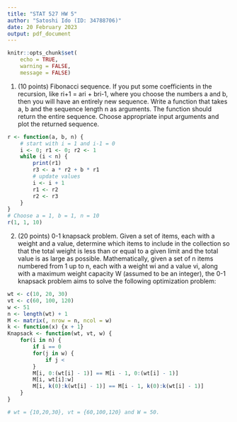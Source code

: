 ```yaml
---
title: "STAT 527 HW 5"
author: "Satoshi Ido (ID: 34788706)"
date: 20 February 2023
output: pdf_document
---
```

```r
knitr::opts_chunk$set(
    echo = TRUE,
    warning = FALSE,
    message = FALSE)
```

1. (10 points) Fibonacci sequence. If you put some coefficients in the recursion, like ri+1 = ari + bri-1,
where you choose the numbers a and b, then you will have an entirely new sequence. Write a function that takes a, b and the sequence length n as arguments. The function should return the entire sequence. Choose appropriate input arguments and plot the returned sequence.
```r

r <- function(a, b, n) {
    # start with i = 1 and i-1 = 0
    i <- 0; r1 <- 0; r2 <- 1
    while (i < n) {
        print(r1)
        r3 <- a * r2 + b * r1
        # update values
        i <- i + 1
        r1 <- r2
        r2 <- r3
    }
}
# Choose a = 1, b = 1, n = 10
r(1, 1, 10)
```

2. (20 points) 0-1 knapsack problem. Given a set of items, each with a weight and a value, determine which items to include in the collection so that the total weight is less than or equal to a given limit and the total value is as large as possible.
Mathematically, given a set of n items numbered from 1 up to n, each with a weight wi and a value vi, along with a maximum weight capacity W (assumed to be an integer), the 0-1 knapsack problem aims to solve the following optimization problem:
```r
wt <- c(10, 20, 30)
vt <- c(60, 100, 120)
w <- 51
n <- length(wt) + 1
M <- matrix(, nrow = n, ncol = w)
k <- function(x) {x + 1}
Knapsack <- function(wt, vt, w) {
    for(i in n) {
        if i == 0
        for(j in w) {
            if j < 
        }
        M[i, 0:(wt[i] - 1)] == M[i - 1, 0:(wt[i] - 1)]
        M[i, wt[i]:w] 
        M[i, k(0):k(wt[i] - 1)] == M[i - 1, k(0):k(wt[i] - 1)]
    }
}

# wt = {10,20,30}, vt = {60,100,120} and W = 50.
```